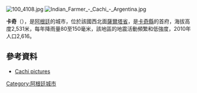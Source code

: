 [[Image:100_4108.jpg|right]]
[[Image:Indian_Farmer_-_Cachi_-_Argentina.jpg|thumb]]

'''卡奇'''（{{lang-es|Cachi}}），是[[阿根廷|阿根廷]]的城市，位於該國西北面[[薩爾塔省|薩爾塔省]]，是[[卡奇縣|卡奇縣]]的首府，海拔高度2,531米，每年降雨量80至150毫米，該地區的地震活動頻繁和低強度，2010年人口2,616。

==參考資料==
*[https://web.archive.org/web/20091208022714/http://www.turbosite.com.ar/cachi/eng01.htm Cachi pictures]

{{Argentina-geo-stub}}
[[Category:阿根廷城市|Category:阿根廷城市]]